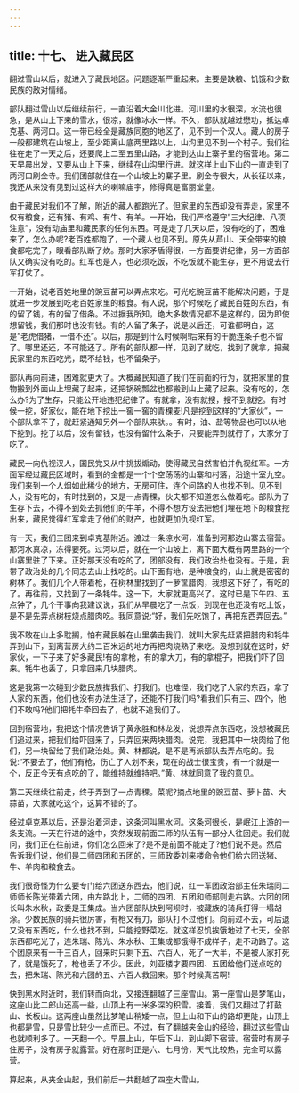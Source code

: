```yaml
---
---
---
```

title: 十七、 进入藏民区
---



翻过雪山以后，就进入了藏民地区。问题逐渐严重起来。主要是缺粮、饥饿和少数民族的敌对情绪。

部队翻过雪山以后继续前行，一直沿着大金川北进。河川里的水很深，水流也很急，是从山上下来的雪水，很凉，就像冰水一样。不久，部队就越过懋功，抵达卓克基、两河口。这一带已经全是藏族同胞的地区了，见不到一个汉人。藏人的房子一般都建筑在山坡上，至少距离山底两里路以上，山沟里见不到一个村子。我们往往在走了一天之后，还要爬上二至五里山路，才能到达山上寨子里的宿营地。第二天早晨出发，又要从山上下来，继续在山沟里行进。就这样上山下山的一直走到了两河口刷金寺。我们团部就住在一个山坡上的寨子里。刷金寺很大，从长征以来，我还从来没有见到过这样大的喇嘛庙宇，修得真是富丽堂皇。

由于藏民对我们不了解，附近的藏人都跑光了。但家里的东西却没有弄走，家里不仅有粮食，还有猪、有鸡、有牛、有羊。一开始，我们严格遵守”三大纪律、八项注意”，没有动庙里和藏民家的任何东西。可是走了几天以后，没有吃的了，困难来了，怎么办呢?老百姓都跑了，一个藏人也见不到。原先从芦山、天全带来的粮食都吃完了，眼看部队断了炊。那时大家矛盾得很，一方面要讲纪律，另一方面部队又确实没有吃的。红军也是人，也必须吃饭，不吃饭就不能生存，更不用说去行军打仗了。

一开始，说老百姓地里的豌豆苗可以弄点来吃。可光吃豌豆苗不能解决问题，于是就进一步发展到吃老百姓家里的粮食。有人说，那个时候吃了藏民百姓的东西，有的留了钱，有的留了借条。不过据我所知，绝大多数情况都不是这样的，因为即使想留钱，我们那时也没有钱。有的人留了条子，说是以后还，可谁都明白，这是”老虎借猪，一借不还”。以后，那是到什么时候啊!后来有的干脆连条子也不留了。哪里还还，不可能还了。所有的部队都一样，见到了就吃，找到了就拿，把藏民家里的东西吃光，既不给钱，也不留条子。

部队再向前进，困难就更大了。大概藏民知道了我们在前面的行为，就把家里的食物搬到外面山上埋藏了起来，还把锅碗瓢盆也都搬到山上藏了起来。没有吃的，怎么办?为了生存，只能公开地违犯纪律了。有就拿，没有就搜，搜不到就挖。有时候一挖，好家伙，能在地下挖出一窖一窖的青稞麦!凡是挖到这样的“大家伙”，一个部队拿不了，就赶紧通知另外一个部队来驮。。有时，油、盐等物品也可以从地下挖到。挖了以后，没有留钱，也没有留什么条子，只要能弄到就行了，大家分了吃了。

藏民一向仇视汉人，国民党又从中挑拔煽动，使得藏民自然害怕并仇视红军。一方面军经过藏民区域时，看到的全都是一个个空荡荡的山寨和村落，沿途十室九空。我们来到一个人烟如此稀少的地方，无房可住，连个问路的人也找不到。见不到人，没有吃的，有时找到的，又是一点青稞，伙夫都不知道怎么做着吃。部队为了生存下去，不得不到处去抓他们的牛羊，不得不想方设法把他们埋在地下的粮食挖出来，藏民觉得红军拿走了他们的财产，也就更加仇视红军。

有一天，我们三团来到卓克基附近。渡过一条凉水河，准备到河那边山寨去宿营。那河水真凉，冻得要死。过河以后，就在一个山坡上，离下面大概有两里路的一个山寨里驻了下来。正好那天没有吃的了，团部没有，我们政治处也没有。于是，我带了政治处的几个同志去山上找吃的。山下面有地，是种粮食的，山上就是密密的树林了。我们几个人带着枪，在树林里找到了一萝筐腊肉，我想这下好了，有吃的了。再往前，又找到了一条牦牛。这一下，大家就更高兴了。这时已是下午四、五点钟了，几个干事向我建议说，我们从早晨吃了一点饭，到现在也还没有吃上饭，是不是先弄点树枝烧点腊肉吃。我同意说:“好，我们先吃饱了，再把东西弄回去。”

我不敢在山上多耽搁，怕有藏民躲在山里袭击我们，就叫大家先赶紧把腊肉和牦牛弄到山下，到离营房大约二百米远的地方再把肉烧熟了来吃。没想到就在这时，好家伙，一下子来了好多藏民!有的拿枪，有的拿大刀，有的拿棍子，把我们吓了回来。牦牛也丢了，只拿回来几块腊肉。

这是我第一次碰到少数民族撵我们、打我们。也难怪，我们吃了人家的东西，拿了人家的东西，他们也没有办法生活了，还能不打我们吗?看我们只有三、四个，他们不敢吗?他们把牦牛牵回去了，也就不追我们了。

回到宿营地，我把这个情况告诉了黄永胜和林龙发，说想弄点东西吃，没想被藏民们追过来，把我们给吓回来了，只弄回来两块腊肉。说完，我把其中一块肉给了他们，另一块留给了我们政治处。黄、林都说，是不是再派部队去弄点吃的。我说:“不要去了，他们有枪，伤亡了人划不来，现在的战士很宝贵，有一个就是一个，反正今天有点吃的了，能维持就维持吧。”黄、林就同意了我的意见。

第二天继续往前走，终于弄到了一点青稞。菜呢?摘点地里的豌豆苗、萝卜苗、大蒜苗，大家就吃这个，这算不错的了。

经过卓克基以后，还是沿着河走，这条河叫黑水河。这条河很长，是岷江上游的一条支流。一天在行进的途中，突然发现前面二师的队伍有一部分人往回走。我们就问，我们正在往前进，你们怎么回来了?是不是前面不能走了?他们说不是。然后告诉我们说，他们是二师四团和五团的，三师政委刘来楼命令他们给六团送猪、牛、羊肉和粮食去。

我们很奇怪为什么要专门给六团送东西去，他们说，红一军团政治部主任朱瑞同二师师长陈光带着六团，由左路北上，二师的四团、五团和师部则走右路。六团的团长叫朱水秋，政委是王集成。当六团部队快到阿坝时，被藏族的骑兵打得一塌胡涂。少数民族的骑兵很厉害，有枪又有刀，部队打不过他们。向前过不去，可后退又没有东西吃，什么也找不到，只能挖野菜吃。就这样忍饥挨饿地过了七天，全部东西都吃光了，连朱瑞、陈光、朱水秋、王集成都饿得不成样子，走不动路了。这个团原来有一千三百人，回来时只剩下五、六百人，死了一大半，不是被人家打死了，就是饿死了，枪也丢了不少。因此，刘亚楼才要四团、五团给他们送点吃的去，把朱瑞、陈光和六团的五、六百人救回来。那个时候真苦啊!

快到黑水附近时，我们转而向北，又接连翻越了三座雪山。第一座雪山是梦笔山，这座山比二郎山还高一些，山顶上有一米多深的积雪。接着，我们又翻过了打鼓山、长板山。这两座山虽然比梦笔山稍矮一点，但上山和下山的路却更陡，山顶上也都是雪，只是雪比较少一点而已。不过，有了翻越夹金山的经验，翻过这些雪山也就顺利多了。一天翻一个。早晨上山，午后下山，到山脚下宿营。宿营时有房子住房子，没有房子就露营。好在那时正是六、七月份，天气比较热，完全可以露营。

算起来，从夹金山起，我们前后一共翻越了四座大雪山。
